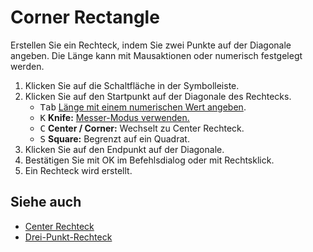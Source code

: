 
# Corner Rectangle

<Reference shortcut='' command='Corner Rectangle' button='Toolbar' />

Erstellen Sie ein Rechteck, indem Sie zwei Punkte auf der Diagonale angeben. Die Länge kann mit Mausaktionen oder numerisch festgelegt werden.

1. Klicken Sie auf die Schaltfläche <ButtonIcon type="button-corner-rectangle" /> in der Symbolleiste.
2. Klicken Sie auf den Startpunkt auf der Diagonale des Rechtecks.
   - <kbd>Tab</kbd> [Länge mit einem numerischen Wert angeben](./sketching-essentials#specify-dimensions-numerically).
   - <kbd>K</kbd> **Knife:** [Messer-Modus verwenden.](./sketching-essentials#use-knife-mode)
   - <kbd>C</kbd> **Center / Corner:** Wechselt zu Center Rechteck.
   - <kbd>S</kbd> **Square:** Begrenzt auf ein Quadrat.
3. Klicken Sie auf den Endpunkt auf der Diagonale.
4. Bestätigen Sie mit OK im Befehlsdialog oder mit Rechtsklick.
5. Ein Rechteck wird erstellt.

<VideoPlayer fileName="corner-rectangle"/>

## Siehe auch
- [Center Rechteck](./center-rectangle)
- [Drei-Punkt-Rechteck](./three-point-rectangle)
